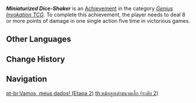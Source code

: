 {{Achievement Infobox
|title        = Miniaturized Dice-Shaker
|id           = 80222
|order id     = 203
|category     = Genius Invokation TCG (Achievement)
|description  = Deal 8 or more points of damage in one single action a total of 5 time(s) in victorious games.
|requirements = 
|primogems    = 10
|tracking     = Tracks total amount.
|topic        = 
|type         = 
|set          = Miniaturized Dice-Shaker
|tier         = 2
|tiers_total  = 3
}}
'''''Miniaturized Dice-Shaker''''' is an [[Achievement]] in the category ''[[Genius Invokation TCG (Achievement)|Genius Invokation TCG]]''. To complete this achievement, the player needs to deal 8 or more points of damage in one single action five time in victorious games.
<!--
==Gameplay Notes==
* 

==Trivia==
* 

==Gallery==
{{Preview
|size=300px
|file=
|caption=
}}

==Video Guides==
{{EVT
|video1   = 
|caption1 = 
}}
-->
==Other Languages==
{{Other Languages|Transclude=Miniaturized Dice-Shaker}}

==Change History==
{{Change History|3.3|page=Miniaturized Dice-Shaker}}
<!--
==References==
{{Reflist}}
-->
==Navigation==
{{Achievement Navbox}}

[[pt-br:Vamos, meus dados! (Etapa 2)]]
[[th:หม้อลูกเต๋าขนาดเล็ก (ระดับ 2)]]